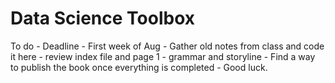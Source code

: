# Data Science Toolbox

To do
- Deadline - First week of Aug
- Gather old notes from class and code it here
- review index file and page 1 - grammar and storyline
- Find a way to publish the book once everything is completed
- Good luck.
